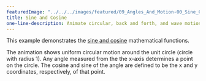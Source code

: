 ---
featuredImage: "../../../images/featured/09_Angles_And_Motion-00_Sine_Cosine-thumbnail.png"
title: Sine and Cosine
one-line-description: Animate circular, back and forth, and wave motion.
---

This example demonstrates the
<a href="https://en.wikipedia.org/wiki/Sine_and_cosine">sine and cosine</a>
mathematical functions.

The animation shows uniform circular motion around the unit circle
(circle with radius 1). Any angle measured from the the x-axis
determines a point on the circle. The cosine and sine of the angle
are defined to be the x and y coordinates, respectively, of that
point.